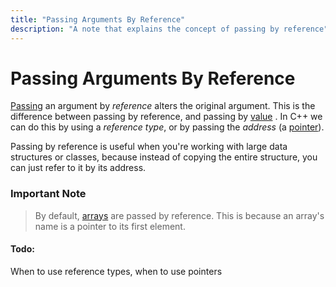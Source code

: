 ```yaml
---
title: "Passing Arguments By Reference"
description: "A note that explains the concept of passing by reference"
---
```


<Tag tag="Programming"/>

# Passing Arguments By Reference

<TimeStamp updated="February 27, 2022, 9:20  PM ET"/>

[Passing](/passing-arguments-to-functions)
an argument by _reference_ alters the original
argument. This is the difference between passing by
reference, and passing by [value](/passing-arguments-by-value)
. In C++ we can do this by using a _reference type_, or by passing 
the _address_ (a [pointer](/what-are-pointers)).

Passing by reference is useful when you're working with
large data structures or classes, because instead of 
copying the entire structure, you can just refer to it
by its address.

### Important Note
> By default, [arrays](/how-pointers-relate-to-arrays)
> are passed by reference. This is because an array's name 
> is a pointer to its first element.

#### Todo:
When to use reference types, when to use pointers